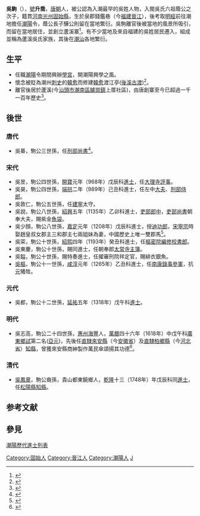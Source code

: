'''吳駒'''（{{bd|841年||905年|catIdx=W吳}}），[[號|號]]'''升喬'''，[[唐朝|唐朝]]人，被公認為入潮最早的吳姓人物，入閩吳氏六祖蔭公之次子，籍貫[[河南|河南]][[光州|光州]][[固始縣|固始縣]]，生於泉郡錢鑑巷（今[[福建|福建]][[晉江|晉江]]），後考取[[明經|明經]]前往潮地擔任[[潮陽縣|潮陽]]令，蔭公長子驊公則留在當地繁衍。吳駒離官後被當地的風景所吸引，而留在當地居住，並創立蘆溪寨<ref>{{Cite web |url=http://www.cnwu.net/html/news/201909/html_20190908200742_9834.html |title=潮阳吴氏始祖驹公及其衍后 |access-date=2019-11-09 |archive-date=2019-11-09 |archive-url=https://web.archive.org/web/20191109043117/http://www.cnwu.net/html/news/201909/html_20190908200742_9834.html |dead-url=yes }}</ref>。有不少當地及來自福建的吳姓居民遷入，組成並稱為蘆溪吳氏家族，其後在[[潮汕|潮汕]]各地繁衍。

==生平==
*任職[[潮陽縣|潮陽]]令期間興辦[[學宮|學宮]]，開潮陽興學之風。
*懷念被貶為潮州[[刺史|刺史]]的[[韓愈|韓愈]]而修建[[韓愈|韓愈]]渡江亭([[後溪古渡|後溪古渡]])<ref>{{Cite web |url=http://www.cymy.org/html/fengwuzhanggu/201504/23-2235.html |title=风物掌故 潮阳后溪记- 潮阳民艺 |accessdate=2019-11-09 |archive-date=2019-11-09 |archive-url=https://web.archive.org/web/20191109043116/http://www.cymy.org/html/fengwuzhanggu/201504/23-2235.html |dead-url=no }}</ref>。
*離官後居於蘆溪(今[[汕頭市|汕頭市]][[潮南區|潮南區]][[臚崗鎮|臚崗鎮]]上厝社區)，由唐創寨至今已超過一千一百年歷史<ref>{{Cite web |url=http://wap.tcmap.com.cn/guangdong/chaonanqu_gangzhen_shangshequ.html |title=胪岗镇 上厝社区介绍_广东省汕头市潮南区胪岗镇上厝社区资料简介 - 博雅地名网 |accessdate=2019-11-09 |archive-date=2019-11-09 |archive-url=https://web.archive.org/web/20191109043118/http://wap.tcmap.com.cn/guangdong/chaonanqu_gangzhen_shangshequ.html |dead-url=no }}</ref>。

==後世==
===唐代===
*吳綦，駒公三世孫，任[[刑部尚書|刑部尚書]]<ref>{{Cite web |url=http://kuaibao.qq.com/s/20180706G1VU0S00?refer=spider |title=潮阳吴姓三世祖吴綦墓—漂江鹅-天天快报 |accessdate=2019-11-09 |archive-date=2019-11-09 |archive-url=https://web.archive.org/web/20191109043116/http://kuaibao.qq.com/s/20180706G1VU0S00%3Frefer%3Dspider |dead-url=no }}</ref>。

===宋代===
*吳昱，駒公四世孫，[[開寶|開寶]]元年（968年）戊辰科[[進士|進士]]，任[[大理寺評事|大理寺評事]]。
*吳昊，駒公四世孫，[[端拱|端拱]]二年（989年）己丑科進士，任左中[[大夫_(官名)|大夫]]、[[刑部侍郎|刑部侍郎]]。
*吳敦仁，駒公五世孫，任[[建寧|建寧]]太守。
*吳說，駒公八世孫，[[紹興_(南宋)|紹興]]五年（1135年）乙卯科進士，[[吏部郎中|吏部郎中]]，[[吏部尚書|吏部尚書]]朝奉大夫，賜紫金[[魚袋|魚袋]]。
*吳少顏，駒公八世孫，[[嘉定_(年號)|嘉定]]元年（1208年）戊辰科進士，授[[迪功郎|迪功郎]]，[[宋寧宗|宋寧宗]]時娶趙皇叔女郡主三和郡主七兩姐妹為妻，中國歷史上唯一雙郡馬<ref>{{Cite web |url=http://www.chaofeng.org/article/detail.asp?id=6071 |title=潮汕民俗網 |accessdate=2016-11-27 |archive-date=2016-11-27 |archive-url=https://web.archive.org/web/20161127152803/http://www.chaofeng.org/article/detail.asp?id=6071 |dead-url=yes }}</ref>。
*吳寀，駒公十世孫，[[紹熙|紹熙]]四年（1193年）癸丑科進士，任[[樞密院|樞密院]][[編修|編修]][[校書郎|校書郎]]。
*吳東慶，駒公十世孫，賜同進士，任朝奉郎[[太常寺|太常寺]][[主簿|主簿]]。
*吳鎰，駒公十世孫，賜特奏進士，任擢審刑院祥定官，賜緋衣銀魚。
*[[吳樞|吳樞]]，駒公十一世孫，[[咸淳|咸淳]]元年（1265年）乙丑科進士，任[[南康軍|南康]][[錄事參軍|錄事參軍]]，抗[[元朝|元]]犧牲。

===元代===
*吳都，駒公十二世孫，[[延祐|延祐]]五年（1318年）戊午科[[進士|進士]]。

===明代===
*吳志高，駒公二十四世孫，[[惠州府|惠州]][[海豐縣|海豐]]人，[[萬曆|萬曆]]四十六年（1618年）中戊午科[[廣東等處承宣布政使司|廣東]][[鄉試|鄉試]]第二名([[亞元|亞元]])，先後任[[南直隸|直隸]][[來安縣|來安縣]]（今[[安徽省|安徽省]]）及[[北直隸|直隸]][[柏鄉縣|柏鄉縣]]（今[[河北省|河北省]]）[[知縣|知縣]]，曾獲來安縣商紳製作萬民傘頌揚其功德<ref>{{Cite web |url=http://www.ahage.net/chuzhou/4531.html |title=來安縣歷史大事記 |accessdate=2016-04-06 |archive-date=2016-04-06 |archive-url=https://web.archive.org/web/20160406232959/http://www.ahage.net/chuzhou/4531.html |dead-url=yes }}</ref>。

===清代===
*[[吳鳳章|吳鳳章]]，駒公裔孫，貴山都東饒鄉人，[[乾隆|乾隆]]十三（1748年）年戊辰科同[[進士|進士]]，任[[松陽縣|松陽縣]][[知縣|知縣]]。

==参考文献==
{{reflist}}

==參見==
[[潮陽歷代進士列表|潮陽歷代進士列表]]

{{DEFAULTSORT:Wu吳}}

[[Category:固始人|Category:固始人]]
[[Category:晉江人|Category:晉江人]]
[[Category:潮陽人|Category:潮陽人]]
[[Category:吳姓|J]]